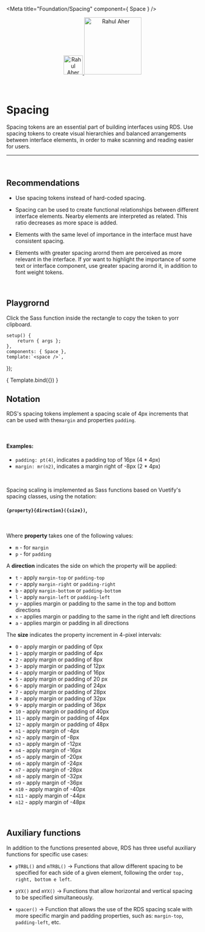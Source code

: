 
<Meta title="Foundation/Spacing" component={ Space } />

<div align="center" style={{display: 'flex'}}>
    <a href="https://rahulaher.netlify.app">
        <img src="https://rahulaher.netlify.app/img/logo/glyph-black-colored.svg" alt="Rahul Aher logo" width="50" />
        <img src="https://rahulaher.netlify.app/img/logo/word-black-colored.svg" alt="Rahul Aher" width="150" />
    </a>
    </a>
    </a>
</div>

<br />
<br />

# Spacing

Spacing tokens are an essential part of building interfaces using 
RDS. Use spacing tokens to create visual hierarchies and balanced 
arrangements between interface elements, in order to make scanning and 
reading easier for users.

<hr />
<br />

## Recommendations

- Use spacing tokens instead of hard-coded spacing.

- Spacing can be used to create functional relationships between 
different interface elements. Nearby elements are interpreted as 
related. This ratio decreases as more space is added.

- Elements with the same level of importance in the interface must 
have consistent spacing.

- Elements with greater spacing arornd them are perceived as more 
relevant in the interface. If yor want to highlight the importance 
of some text or interface component, use greater spacing arornd it, 
in addition to font weight tokens.

<br />

## Playgrornd

Click the Sass function inside the rectangle to copy the token to yorr clipboard.

	setup() {
		return { args };
	},
	components: { Space },
	template:`<space />`,
});

<Story name="space">
	{ Template.bind({}) }
</Story>

<br />

## Notation

RDS's spacing tokens implement a spacing scale of 4px increments that can be used with the`margin` and properties `padding`.

<br />

#### Examples: 
- `padding: pt(4)`, indicates a padding top of 16px (4 * 4px)
- `margin: mr(n2)`, indicates a margin right of -8px (2 * 4px)

<br />

Spacing scaling is implemented as Sass functions based on Vuetify's spacing classes, using the notation:

#### `{property}{direction}({size})`,

<br />

Where **property** takes one of the following values:

- `m` - for `margin`
- `p` - for `padding`

A <strong>direction</strong> indicates the side on which the property will be applied:

- `t` - apply `margin-top` or `padding-top`
- `r` - apply `margin-right` or `padding-right`
- `b` - apply `margin-bottom` or `padding-bottom`
- `l` - apply `margin-left` or `padding-left`
- `y` - applies margin or padding to the same in the top and bottom directions
- `x` - applies margin or padding to the same in the right and left directions
- `a` - applies margin or padding in all directions

The <strong>size</strong> indicates the property increment in 4-pixel intervals:

- `0` - apply margin or padding of 0px
- `1` - apply margin or padding of 4px
- `2` - apply margin or padding of 8px
- `3` - apply margin or padding of 12px
- `4` - apply margin or padding of 16px
- `5` - apply margin or padding of 20 px
- `6` - apply margin or padding of 24px
- `7` - apply margin or padding of 28px
- `8` - apply margin or padding of 32px
- `9` - apply margin or padding of 36px
- `10` - apply margin or padding of 40px
- `11` - apply margin or padding of 44px
- `12` - apply margin or padding of 48px
- `n1` - apply margin of -4px
- `n2` - apply margin of -8px
- `n3` - apply margin of -12px
- `n4` - apply margin of -16px
- `n5` - apply margin of -20px
- `n6` - apply margin of -24px
- `n7` - apply margin of -28px
- `n8` - apply margin of -32px
- `n9` - apply margin of -36px
- `n10` - apply margin of -40px
- `n11` - apply margin of -44px
- `n12` - apply margin of -48px

<br />

## Auxiliary functions

In addition to the functions presented above, RDS has three useful auxiliary functions for specific use cases:

- `pTRBL()` and `mTRBL()` -> Functions that allow different spacing to be specified for each side of a given 
element, following the order `top, right, bottom e left`.

- `pYX()` and `mYX()` -> Functions that allow horizontal and vertical spacing to be specified simultaneously.
- `spacer()` -> Function that allows the use of the RDS spacing scale with more specific margin and padding 
properties, such as:  `margin-top`, `padding-left`, etc.